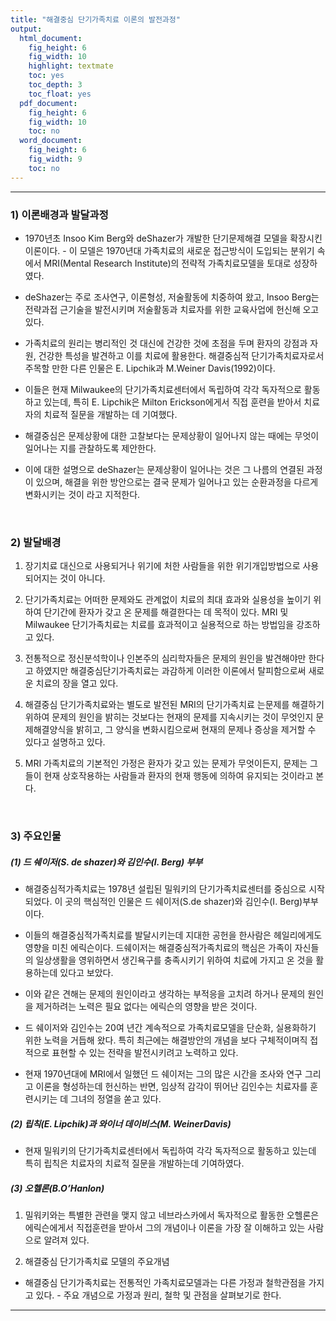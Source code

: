 ```yaml
---
title: "해결중심 단기가족치료 이론의 발전과정"
output:
  html_document:
    fig_height: 6
    fig_width: 10
    highlight: textmate
    toc: yes
    toc_depth: 3
    toc_float: yes
  pdf_document:
    fig_height: 6
    fig_width: 10
    toc: no
  word_document:
    fig_height: 6
    fig_width: 9
    toc: no
---
```


---

### 1) 이론배경과 발달과정
- 1970년초 Insoo Kim Berg와 deShazer가 개발한 단기문제해결 모델을 확장시킨 이론이다. - 이 모델은 1970년대 가족치료의 새로운 접근방식이 도입되는 분위기 속에서 MRI(Mental Research Institute)의 전략적 가족치료모델을 토대로 성장하였다.

- deShazer는 주로 조사연구, 이론형성, 저술활동에 치중하여 왔고, Insoo Berg는 전략과접 근기술을 발전시키며 저술활동과 치료자를 위한 교육사업에 헌신해 오고 있다.

- 가족치료의 원리는 병리적인 것 대신에 건강한 것에 초점을 두며 환자의 강점과 자원, 건강한 특성을 발견하고 이를 치료에 활용한다. 해결중심적 단기가족치료자로서 주목할 만한 다른 인물은 E. Lipchik과 M.Weiner Davis(1992)이다.

- 이들은 현재 Milwaukee의 단기가족치료센터에서 독립하여 각각 독자적으로 활동하고 있는데, 특히 E. Lipchik은 Milton Erickson에게서 직접 훈련을 받아서 치료자의 치료적 질문을 개발하는 데 기여했다.

- 해결중심은 문제상황에 대한 고찰보다는 문제상황이 일어나지 않는 때에는 무엇이 일어나는 지를 관찰하도록 제안한다.

- 이에 대한 설명으로 deShazer는 문제상황이 일어나는 것은 그 나름의 연결된 과정이 있으며, 해결을 위한 방안으로는 결국 문제가 일어나고 있는 순환과정을 다르게 변화시키는 것이 라고 지적한다.

<br>

### 2) 발달배경

(1) 장기치료 대신으로 사용되거나 위기에 처한 사람들을 위한 위기개입방법으로 사용되어지는 것이 아니다.

(2) 단기가족치료는 어떠한 문제와도 관계없이 치료의 최대 효과와 실용성을 높이기 위하여 단기간에 환자가 갖고 온 문제를 해결한다는 데 목적이 있다. MRI 및 Milwaukee 단기가족치료는 치료를 효과적이고 실용적으로 하는 방법임을 강조하고 있다.

(3) 전통적으로 정신분석학이나 인본주의 심리학자들은 문제의 원인을 발견해야만 한다고 하였지만 해결중심단기가족치료는 과감하게 이러한 이론에서 탈피함으로써 새로운 치료의 장을 열고 있다. 

(4) 해결중심 단기가족치료와는 별도로 발전된 MRI의 단기가족치료 는문제를 해결하기 위하여 문제의 원인을 밝히는 것보다는 현재의 문제를 지속시키는 것이 무엇인지 문제해결양식을 밝히고, 그 양식을 변화시킴으로써 현재의 문제나 증상을 제거할 수 있다고 설명하고 있다.

(5) MRI 가족치료의 기본적인 가정은 환자가 갖고 있는 문제가 무엇이든지, 문제는 그들이 현재 상호작용하는 사람들과 환자의 현재 행동에 의하여 유지되는 것이라고 본다.

<br>

### 3) 주요인물

##### (1) 드 쉐이저(S. de shazer)와 김인수(I. Berg) 부부 

* 해결중심적가족치료는 1978년 설립된 밀워키의 단기가족치료센터를 중심으로 시작되었다. 이 곳의 핵심적인 인물은 드 쉐이저(S.de shazer)와 김인수(I. Berg)부부이다.

* 이들의 해결중심적가족치료를 발달시키는데 지대한 공헌을 한사람은 헤일리에게도 영향을 미친 에릭슨이다. 드쉐이저는 해결중심적가족치료의 핵심은 가족이 자신들의 일상생활을 영위하면서 생긴욕구를 충족시키기 위하여 치료에 가지고 온 것을 활용하는데 있다고 보았다.

* 이와 같은 견해는 문제의 원인이라고 생각하는 부적응을 고치려 하거나 문제의 원인을 제거하려는 노력은 필요 없다는 에릭슨의 영향을 받은 것이다.

* 드 쉐이저와 김인수는 20여 년간 계속적으로 가족치료모델을 단순화, 실용화하기 위한 노력을 거듭해 왔다. 특히 최근에는 해결방안의 개념을 보다 구체적이며직 접적으로 표현할 수 있는 전략을 발전시키려고 노력하고 있다.

* 현재 1970년대에 MRI에서 일했던 드 쉐이저는 그의 많은 시간을 조사와 연구 그리고 이론을 형성하는데 헌신하는 반면, 임상적 감각이 뛰어난 김인수는 치료자를 훈련시키는 데 그녀의 정열을 쏟고 있다.

##### (2) 립칙(E. Lipchik)과 와이너 데이비스(M. WeinerDavis) 

* 현재 밀워키의 단기가족치료센터에서 독립하여 각각 독자적으로 활동하고 있는데 특히 립칙은 치료자의 치료적 질문을 개발하는데 기여하였다. 

##### (3) 오헬론(B.O'Hanlon) 

1. 밀워키와는 특별한 관련을 맺지 않고 네브라스카에서 독자적으로 활동한 오헬론은 에릭슨에게서 직접훈련을 받아서 그의 개념이나 이론을 가장 잘 이해하고 있는 사람으로 알려져 있다.

2. 해결중심 단기가족치료 모델의 주요개념
- 해결중심 단기가족치료는 전통적인 가족치료모델과는 다른 가정과 철학관점을 
가지고 있다. - 주요 개념으로 가정과 원리, 철학 및 관점을 살펴보기로 한다.

----